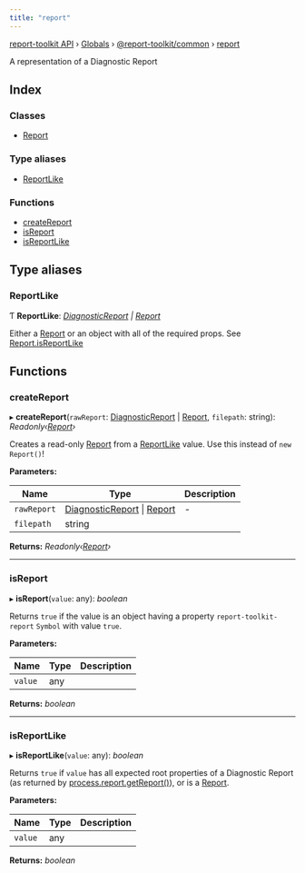 ```yaml
---
title: "report"
---
```


[report-toolkit API](../home.mdx) › [Globals](../home.mdx) › [@report-toolkit/common](report_toolkit_common.mdx) › [report](report_toolkit_common.report.mdx)

A representation of a Diagnostic Report

## Index

### Classes

- [Report](../classes/report_toolkit_common.report.report)

### Type aliases

- [ReportLike](report_toolkit_common.report#reportlike)

### Functions

- [createReport](report_toolkit_common.report#createreport)
- [isReport](report_toolkit_common.report#isreport)
- [isReportLike](report_toolkit_common.report#isreportlike)

## Type aliases

### ReportLike

Ƭ **ReportLike**: *[DiagnosticReport](../interfaces/common_diagnostic_report_d_.diagnosticreport) | [Report](../classes/report_toolkit_common.report.report)*

Either a [Report](../classes/report_toolkit_common.report.report.mdx) or an object with all of the required props.  See [Report.isReportLike](../classes/report_toolkit_common.report.report.mdx#static-isreportlike)

## Functions

### createReport

▸ **createReport**(`rawReport`: [DiagnosticReport](../interfaces/common_diagnostic_report_d_.diagnosticreport) | [Report](../classes/report_toolkit_common.report.report), `filepath`: string): *Readonly‹[Report](../classes/report_toolkit_common.report.report)›*

Creates a read-only [Report](../classes/report_toolkit_common.report.report.mdx) from a [ReportLike](report_toolkit_common.report.mdx#reportlike) value.
Use this instead of `new Report()`!

**Parameters:**

Name | Type | Description |
------ | ------ | ------ |
`rawReport` | [DiagnosticReport](../interfaces/common_diagnostic_report_d_.diagnosticreport) &#124; [Report](../classes/report_toolkit_common.report.report) | - |
`filepath` | string |   |

**Returns:** *Readonly‹[Report](../classes/report_toolkit_common.report.report)›*

___

### isReport

▸ **isReport**(`value`: any): *boolean*

Returns `true` if the value is an object having a property `report-toolkit-report` `Symbol` with value `true`.

**Parameters:**

Name | Type | Description |
------ | ------ | ------ |
`value` | any |   |

**Returns:** *boolean*

___

### isReportLike

▸ **isReportLike**(`value`: any): *boolean*

Returns `true` if `value` has all expected root properties of a Diagnostic Report (as returned by [process.report.getReport()](https://nodejs.org/api/process.html#process_process_report_getreport_err)), or is a [Report](../classes/report_toolkit_common.report.report.mdx).

**Parameters:**

Name | Type | Description |
------ | ------ | ------ |
`value` | any |   |

**Returns:** *boolean*

